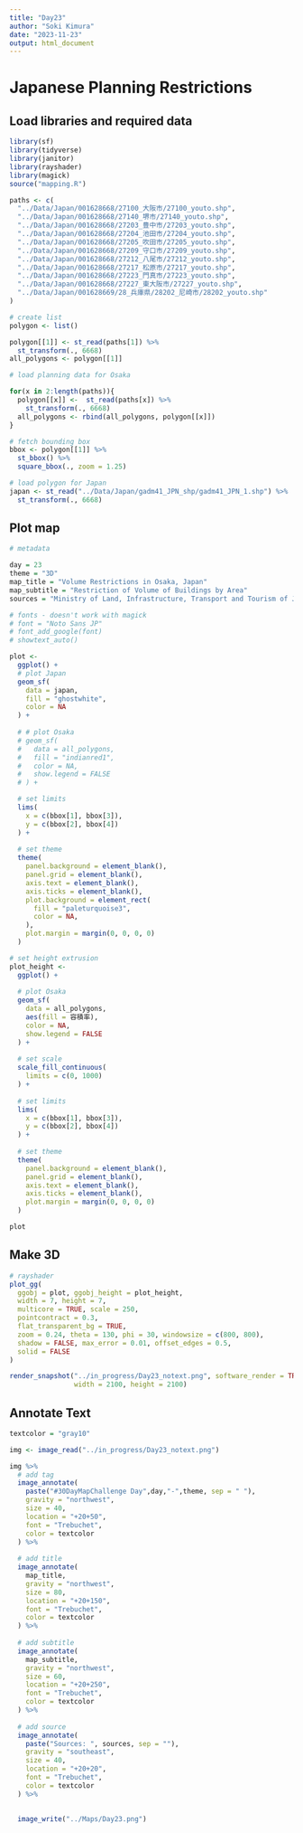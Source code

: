 ```yaml
---
title: "Day23"
author: "Soki Kimura"
date: "2023-11-23"
output: html_document
---
```


# Japanese Planning Restrictions

## Load libraries and required data

```r

library(sf)
library(tidyverse)
library(janitor)
library(rayshader)
library(magick)
source("mapping.R")

```


```r

paths <- c(
  "../Data/Japan/001628668/27100_大阪市/27100_youto.shp",
  "../Data/Japan/001628668/27140_堺市/27140_youto.shp",
  "../Data/Japan/001628668/27203_豊中市/27203_youto.shp",
  "../Data/Japan/001628668/27204_池田市/27204_youto.shp",
  "../Data/Japan/001628668/27205_吹田市/27205_youto.shp",
  "../Data/Japan/001628668/27209_守口市/27209_youto.shp",
  "../Data/Japan/001628668/27212_八尾市/27212_youto.shp",
  "../Data/Japan/001628668/27217_松原市/27217_youto.shp",
  "../Data/Japan/001628668/27223_門真市/27223_youto.shp",
  "../Data/Japan/001628668/27227_東大阪市/27227_youto.shp",
  "../Data/Japan/001628669/28_兵庫県/28202_尼崎市/28202_youto.shp"
)

# create list
polygon <- list()

polygon[[1]] <- st_read(paths[1]) %>%
  st_transform(., 6668)
all_polygons <- polygon[[1]]

# load planning data for Osaka

for(x in 2:length(paths)){
  polygon[[x]] <-  st_read(paths[x]) %>%
    st_transform(., 6668)
  all_polygons <- rbind(all_polygons, polygon[[x]])
}

# fetch bounding box
bbox <- polygon[[1]] %>%
  st_bbox() %>%
  square_bbox(., zoom = 1.25)

# load polygon for Japan
japan <- st_read("../Data/Japan/gadm41_JPN_shp/gadm41_JPN_1.shp") %>%
  st_transform(., 6668)


```

## Plot map

```r

# metadata

day = 23
theme = "3D"
map_title = "Volume Restrictions in Osaka, Japan"
map_subtitle = "Restriction of Volume of Buildings by Area"
sources = "Ministry of Land, Infrastructure, Transport and Tourism of Japan"

# fonts - doesn't work with magick
# font = "Noto Sans JP"
# font_add_google(font)
# showtext_auto()

plot <- 
  ggplot() +
  # plot Japan
  geom_sf(
    data = japan,
    fill = "ghostwhite",
    color = NA
  ) +
  
  # # plot Osaka
  # geom_sf(
  #   data = all_polygons,
  #   fill = "indianred1",
  #   color = NA,
  #   show.legend = FALSE
  # ) +

  # set limits
  lims(
    x = c(bbox[1], bbox[3]),
    y = c(bbox[2], bbox[4])
  ) +
  
  # set theme
  theme(
    panel.background = element_blank(),
    panel.grid = element_blank(),
    axis.text = element_blank(),
    axis.ticks = element_blank(),
    plot.background = element_rect(
      fill = "paleturquoise3",
      color = NA,
    ),
    plot.margin = margin(0, 0, 0, 0)
  )

# set height extrusion
plot_height <-
  ggplot() +
  
  # plot Osaka
  geom_sf(
    data = all_polygons,
    aes(fill = 容積率),
    color = NA,
    show.legend = FALSE
  ) +
  
  # set scale
  scale_fill_continuous(
    limits = c(0, 1000)
  ) +
  
  # set limits
  lims(
    x = c(bbox[1], bbox[3]),
    y = c(bbox[2], bbox[4])
  ) +
  
  # set theme
  theme(
    panel.background = element_blank(),
    panel.grid = element_blank(),
    axis.text = element_blank(),
    axis.ticks = element_blank(),
    plot.margin = margin(0, 0, 0, 0)
  )

plot


```

## Make 3D

```r

# rayshader
plot_gg(
  ggobj = plot, ggobj_height = plot_height,
  width = 7, height = 7, 
  multicore = TRUE, scale = 250, 
  pointcontract = 0.3,
  flat_transparent_bg = TRUE,
  zoom = 0.24, theta = 130, phi = 30, windowsize = c(800, 800),
  shadow = FALSE, max_error = 0.01, offset_edges = 0.5,
  solid = FALSE
)

render_snapshot("../in_progress/Day23_notext.png", software_render = TRUE,
                width = 2100, height = 2100)

```

## Annotate Text

```r

textcolor = "gray10"

img <- image_read("../in_progress/Day23_notext.png")

img %>%
  # add tag
  image_annotate(
    paste("#30DayMapChallenge Day",day,"-",theme, sep = " "),
    gravity = "northwest",
    size = 40,
    location = "+20+50",
    font = "Trebuchet",
    color = textcolor
  ) %>%  
  
  # add title
  image_annotate(
    map_title,
    gravity = "northwest",
    size = 80,
    location = "+20+150",
    font = "Trebuchet",
    color = textcolor
  ) %>%
  
  # add subtitle
  image_annotate(
    map_subtitle,
    gravity = "northwest",
    size = 60,
    location = "+20+250",
    font = "Trebuchet",
    color = textcolor
  ) %>%
  
  # add source
  image_annotate(
    paste("Sources: ", sources, sep = ""),
    gravity = "southeast",
    size = 40,
    location = "+20+20",
    font = "Trebuchet",
    color = textcolor
  ) %>%
  
    
  image_write("../Maps/Day23.png")

```

